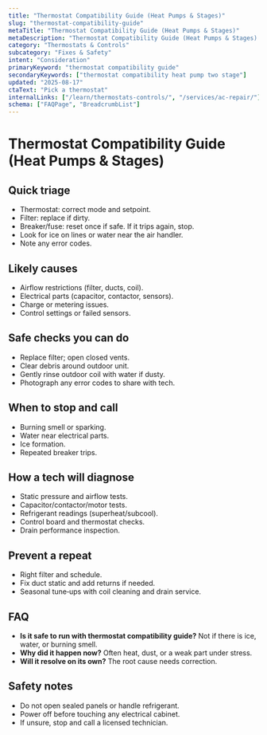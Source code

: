 ```yaml
---
title: "Thermostat Compatibility Guide (Heat Pumps & Stages)"
slug: "thermostat-compatibility-guide"
metaTitle: "Thermostat Compatibility Guide (Heat Pumps & Stages)"
metaDescription: "Thermostat Compatibility Guide (Heat Pumps & Stages) — clear steps, practical detail, and when to call a pro in North Texas."
category: "Thermostats & Controls"
subcategory: "Fixes & Safety"
intent: "Consideration"
primaryKeyword: "thermostat compatibility guide"
secondaryKeywords: ["thermostat compatibility heat pump two stage"]
updated: "2025-08-17"
ctaText: "Pick a thermostat"
internalLinks: ["/learn/thermostats-controls/", "/services/ac-repair/"]
schema: ["FAQPage", "BreadcrumbList"]
---
```


# Thermostat Compatibility Guide (Heat Pumps & Stages)



## Quick triage
- Thermostat: correct mode and setpoint.
- Filter: replace if dirty.
- Breaker/fuse: reset once if safe. If it trips again, stop.
- Look for ice on lines or water near the air handler.
- Note any error codes.


## Likely causes
- Airflow restrictions (filter, ducts, coil).
- Electrical parts (capacitor, contactor, sensors).
- Charge or metering issues.
- Control settings or failed sensors.


## Safe checks you can do
- Replace filter; open closed vents.
- Clear debris around outdoor unit.
- Gently rinse outdoor coil with water if dusty.
- Photograph any error codes to share with tech.


## When to stop and call
- Burning smell or sparking.
- Water near electrical parts.
- Ice formation.
- Repeated breaker trips.


## How a tech will diagnose
- Static pressure and airflow tests.
- Capacitor/contactor/motor tests.
- Refrigerant readings (superheat/subcool).
- Control board and thermostat checks.
- Drain performance inspection.


## Prevent a repeat
- Right filter and schedule.
- Fix duct static and add returns if needed.
- Seasonal tune‑ups with coil cleaning and drain service.


## FAQ
- **Is it safe to run with thermostat compatibility guide?** Not if there is ice, water, or burning smell.
- **Why did it happen now?** Often heat, dust, or a weak part under stress.
- **Will it resolve on its own?** The root cause needs correction.


## Safety notes
- Do not open sealed panels or handle refrigerant.
- Power off before touching any electrical cabinet.
- If unsure, stop and call a licensed technician.
